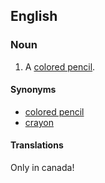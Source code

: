 ==English==

===Noun===
{{en-noun|head=[[pencil]] [[crayon]]}}

# {{context|Canada|lang=en}} A [[colored pencil]].

====Synonyms====
* [[colored pencil]]
* [[crayon]]

====Translations====
{{trans-see|pencil crayon|colored pencil}}
Only in canada!